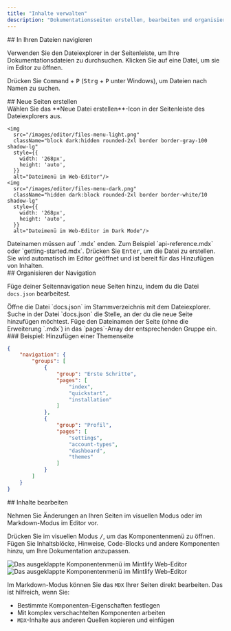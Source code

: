 ```yaml
---
title: "Inhalte verwalten"
description: "Dokumentationsseiten erstellen, bearbeiten und organisieren"
---
```


<div id="navigating-your-files">
  ## In Ihren Dateien navigieren
</div>

Verwenden Sie den Dateiexplorer in der Seitenleiste, um Ihre Dokumentationsdateien zu durchsuchen. Klicken Sie auf eine Datei, um sie im Editor zu öffnen.

Drücken Sie <kbd>Command</kbd> + <kbd>P</kbd> (<kbd>Strg</kbd> + <kbd>P</kbd> unter Windows), um Dateien nach Namen zu suchen.

<div id="creating-new-pages">
  ## Neue Seiten erstellen
</div>

<Steps>
  <Step title="Neue Datei erstellen">
    Wählen Sie das **Neue Datei erstellen**-Icon in der Seitenleiste des Dateiexplorers aus.
    
    <img
      src="/images/editor/files-menu-light.png"
      className="block dark:hidden rounded-2xl border border-gray-100 shadow-lg"
      style={{
        width: '268px',
        height: 'auto',
      }}
      alt="Dateimenü im Web-Editor"/>
    <img
      src="/images/editor/files-menu-dark.png"
      className="hidden dark:block rounded-2xl border border-white/10 shadow-lg"
      style={{
        width: '268px',
        height: 'auto',
      }}
      alt="Dateimenü im Web-Editor im Dark Mode"/>
  </Step>
  <Step title="Dateinamen eingeben">
    Dateinamen müssen auf `.mdx` enden. Zum Beispiel `api-reference.mdx` oder `getting-started.mdx`.
  </Step>
  <Step title="Erstellen und öffnen">
    Drücken Sie <kbd>Enter</kbd>, um die Datei zu erstellen. Sie wird automatisch im Editor geöffnet und ist bereit für das Hinzufügen von Inhalten.
  </Step>
</Steps>

<div id="organizing-your-navigation">
  ## Organisieren der Navigation
</div>

Füge deiner Seitennavigation neue Seiten hinzu, indem du die Datei `docs.json` bearbeitest.

<Steps>
  <Step title="docs.json öffnen">
    Öffne die Datei `docs.json` im Stammverzeichnis mit dem Dateiexplorer.
  </Step>
  <Step title="Navigationsabschnitt finden">
    Suche in der Datei `docs.json` die Stelle, an der du die neue Seite hinzufügen möchtest.
  </Step>
  <Step title="Seite hinzufügen">
    Füge den Dateinamen der Seite (ohne die Erweiterung `.mdx`) in das `pages`-Array der entsprechenden Gruppe ein.
  </Step>
</Steps>

<div id="example-adding-a-themes-page">
  ### Beispiel: Hinzufügen einer Themenseite
</div>

```json title="Adding a themes page to the Profile group" highlight="18"
{
    "navigation": {
        "groups": [
            {
                "group": "Erste Schritte",
                "pages": [
                    "index",
                    "quickstart", 
                    "installation"
                ]
            },
            {
                "group": "Profil",
                "pages": [
                    "settings",
                    "account-types", 
                    "dashboard",
                    "themes"
                ]
            }
        ]
    }
}
```


<div id="editing-content">
  ## Inhalte bearbeiten
</div>

Nehmen Sie Änderungen an Ihren Seiten im visuellen Modus oder im Markdown-Modus im Editor vor.

Drücken Sie im visuellen Modus <kbd>/</kbd>, um das Komponentenmenü zu öffnen. Fügen Sie Inhaltsblöcke, Hinweise, Code-Blocks und andere Komponenten hinzu, um Ihre Dokumentation anzupassen.

<Frame>
  <img 
    src="/images/editor/component-menu-light.png" 
    alt="Das ausgeklappte Komponentenmenü im Mintlify Web-Editor" 
    className="block dark:hidden" 
  />
  <img 
    src="/images/editor/component-menu-dark.png" 
    alt="Das ausgeklappte Komponentenmenü im Mintlify Web-Editor" 
    className="hidden dark:block" 
  />
</Frame>

Im Markdown-Modus können Sie das `MDX` Ihrer Seiten direkt bearbeiten. Das ist hilfreich, wenn Sie:

- Bestimmte Komponenten-Eigenschaften festlegen
- Mit komplex verschachtelten Komponenten arbeiten
- `MDX`-Inhalte aus anderen Quellen kopieren und einfügen